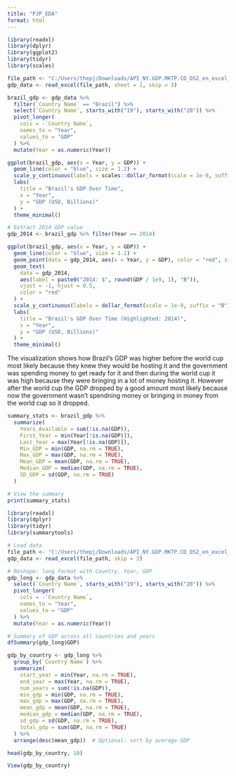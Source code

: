 ```yaml
---
title: "PJP_EDA"
format: html
---
```


```r
library(readxl)
library(dplyr)
library(ggplot2)
library(tidyr)
library(scales)
```

```r
file_path <- "C:/Users/thepj/Downloads/API_NY.GDP.MKTP.CD_DS2_en_excel_v2_17967.xls"
gdp_data <- read_excel(file_path, sheet = 1, skip = 3)

```

```r
brazil_gdp <- gdp_data %>%
  filter(`Country Name` == "Brazil") %>%
  select(`Country Name`, starts_with("19"), starts_with("20")) %>%
  pivot_longer(
    cols = -`Country Name`,
    names_to = "Year",
    values_to = "GDP"
  ) %>%
  mutate(Year = as.numeric(Year))

```

```r
ggplot(brazil_gdp, aes(x = Year, y = GDP)) +
  geom_line(color = "blue", size = 1.2) +
  scale_y_continuous(labels = scales::dollar_format(scale = 1e-9, suffix = "B")) +
  labs(
    title = "Brazil's GDP Over Time",
    x = "Year",
    y = "GDP (USD, Billions)"
  ) +
  theme_minimal()

```

```r

# Extract 2014 GDP value
gdp_2014 <- brazil_gdp %>% filter(Year == 2014)

ggplot(brazil_gdp, aes(x = Year, y = GDP)) +
  geom_line(color = "blue", size = 1.2) +
  geom_point(data = gdp_2014, aes(x = Year, y = GDP), color = "red", size = 3) +
  geom_text(
    data = gdp_2014,
    aes(label = paste0("2014: $", round(GDP / 1e9, 1), "B")),
    vjust = -1, hjust = 0.5,
    color = "red"
  ) +
  scale_y_continuous(labels = dollar_format(scale = 1e-9, suffix = "B")) +
  labs(
    title = "Brazil's GDP Over Time (Highlighted: 2014)",
    x = "Year",
    y = "GDP (USD, Billions)"
  ) +
  theme_minimal()

```
The visualization shows how Brazil's GDP was higher before the world cup most likely because they knew they would be hosting it and the government was spending money to get ready for it and then during the world cup it was high because they were bringing in a lot of money hosting it. However after the world cup the GDP dropped by a good amount most likely because now the government wasn't spendning money or bringing in money from the world cup so it dropped.

```r
summary_stats <- brazil_gdp %>%
  summarize(
    Years_Available = sum(!is.na(GDP)),
    First_Year = min(Year[!is.na(GDP)]),
    Last_Year = max(Year[!is.na(GDP)]),
    Min_GDP = min(GDP, na.rm = TRUE),
    Max_GDP = max(GDP, na.rm = TRUE),
    Mean_GDP = mean(GDP, na.rm = TRUE),
    Median_GDP = median(GDP, na.rm = TRUE),
    SD_GDP = sd(GDP, na.rm = TRUE)
  )

# View the summary
print(summary_stats)

```

```r
library(readxl)
library(dplyr)
library(tidyr)
library(summarytools)

# Load data
file_path <- "C:/Users/thepj/Downloads/API_NY.GDP.MKTP.CD_DS2_en_excel_v2_17967.xls"
gdp_data <- read_excel(file_path, skip = 3)

# Reshape: long format with Country, Year, GDP
gdp_long <- gdp_data %>%
  select(`Country Name`, starts_with("19"), starts_with("20")) %>%
  pivot_longer(
    cols = -`Country Name`,
    names_to = "Year",
    values_to = "GDP"
  ) %>%
  mutate(Year = as.numeric(Year))

```
```r

# Summary of GDP across all countries and years
dfSummary(gdp_long$GDP)

```

```r
gdp_by_country <- gdp_long %>%
  group_by(`Country Name`) %>%
  summarize(
    start_year = min(Year, na.rm = TRUE),
    end_year = max(Year, na.rm = TRUE),
    num_years = sum(!is.na(GDP)),
    min_gdp = min(GDP, na.rm = TRUE),
    max_gdp = max(GDP, na.rm = TRUE),
    mean_gdp = mean(GDP, na.rm = TRUE),
    median_gdp = median(GDP, na.rm = TRUE),
    sd_gdp = sd(GDP, na.rm = TRUE),
    total_gdp = sum(GDP, na.rm = TRUE)
  ) %>%
  arrange(desc(mean_gdp))  # Optional: sort by average GDP
```
```r
head(gdp_by_country, 10)

```

```r
View(gdp_by_country)

```

